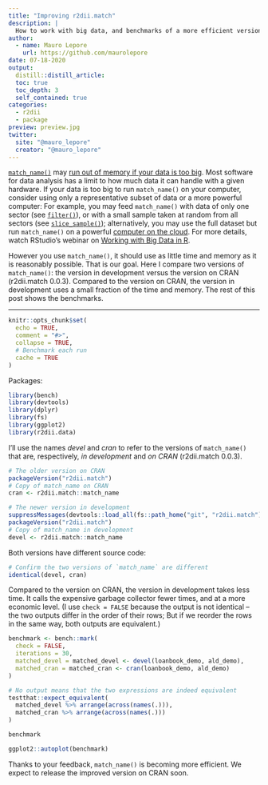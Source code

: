 ```yaml
---
title: "Improving r2dii.match"
description: |
  How to work with big data, and benchmarks of a more efficient version of `match_name()`
author:
  - name: Mauro Lepore
    url: https://github.com/maurolepore
date: 07-18-2020
output: 
  distill::distill_article:
  toc: true
  toc_depth: 3
  self_contained: true
categories:
  - r2dii
  - package
preview: preview.jpg
twitter:
  site: "@mauro_lepore"
  creator: "@mauro_lepore"
---
```


[`match_name()`](https://2degreesinvesting.github.io/r2dii.match/reference/match_name.html) may [run out of memory if your data is too big](https://github.com/2DegreesInvesting/r2dii.match/issues/214). Most software for data analysis has a limit to how much data it can handle with a given hardware. If your data is too big to run `match_name()` on your computer, consider using only a representative subset of data or a more powerful computer: For example, you may feed `match_name()` with data of only one sector (see [`filter()`](https://dplyr.tidyverse.org/reference/filter.html)), or with a small sample taken at random from all sectors (see [`slice_sample()`](https://dplyr.tidyverse.org/reference/slice.html));
alternatively, you may use the full dataset but run `match_name()` on a powerful [computer on the cloud](https://en.wikipedia.org/wiki/Cloud_computing#:~:text=Cloud%20computing%20is%20the%20on,many%20users%20over%20the%20Internet.). For more details, watch RStudio's webinar on [Working with Big Data in R](https://rstudio.com/resources/webinars/working-with-big-data-in-r/). 

However you use `match_name()`, it should use as little time and memory as it is reasonably possible. That is our goal. Here I compare two versions of `match_name()`: the version in development versus the version on CRAN (r2dii.match 0.0.3). Compared to the version on CRAN, the version in development uses a small fraction of the time and memory. The rest of this post shows the benchmarks.

***

```r
knitr::opts_chunk$set(
  echo = TRUE,
  comment = "#>",
  collapse = TRUE,
  # Benchmark each run
  cache = TRUE
)
```

Packages:

```r
library(bench)
library(devtools)
library(dplyr)
library(fs)
library(ggplot2)
library(r2dii.data)
```

I'll use the names _devel_ and _cran_ to refer to the versions of `match_name()` that are, respectively, _in development_ and _on CRAN_ (r2dii.match 0.0.3).

```r
# The older version on CRAN
packageVersion("r2dii.match")
# Copy of match_name on CRAN
cran <- r2dii.match::match_name

# The newer version in development
suppressMessages(devtools::load_all(fs::path_home("git", "r2dii.match")))
packageVersion("r2dii.match")
# Copy of match_name in development
devel <- r2dii.match::match_name
```

Both versions have different source code:

```r
# Confirm the two versions of `match_name` are different
identical(devel, cran)
```

Compared to the version on CRAN, the version in development takes less time. It calls the expensive garbage collector fewer times, and at a more economic level. (I use `check = FALSE` because the output is not identical -- the two outputs differ in the order of their rows; But if we reorder the rows in the same way, both outputs are equivalent.)

```r
benchmark <- bench::mark(
  check = FALSE,
  iterations = 30,
  matched_devel = matched_devel <- devel(loanbook_demo, ald_demo),
  matched_cran = matched_cran <- cran(loanbook_demo, ald_demo)
)

# No output means that the two expressions are indeed equivalent
testthat::expect_equivalent(
  matched_devel %>% arrange(across(names(.))),
  matched_cran %>% arrange(across(names(.)))
)

benchmark

ggplot2::autoplot(benchmark)
```

Thanks to your feedback, `match_name()` is becoming more efficient. We expect to release the improved version on CRAN soon.
